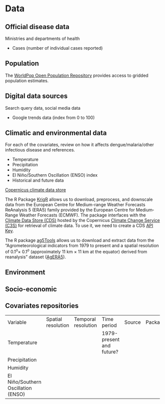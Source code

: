 # Data

## Official disease data

Ministries and departments of health

-   Cases (number of individual cases reported)

## Population

The [WorldPop Open Population Repository](https://wopr.worldpop.org/) provides access to gridded population estimates.

## Digital data sources

Search query data, social media data

-   Google trends data (index from 0 to 100)

## Climatic and environmental data

For each of the covariates, review on how it affects dengue/malaria/other infectious disease and references.

-   Temperature
-   Precipitation
-   Humidity
-   El Niño/Southern Oscillation (ENSO) index
-   Historical and future data

[Copernicus climate data store](https://cds.climate.copernicus.eu/)

The R Package [KrigR](https://github.com/ErikKusch/KrigR) allows us to download, preprocess, and downscale data from the European Centre for Medium-range Weather Forecasts ReAnalysis 5 (ERA5) family provided by the European Centre for Medium‐Range Weather Forecasts (ECMWF). The package interfaces with the [Climate Data Store (CDS)](https://cds.climate.copernicus.eu/#!/home) hosted by the Copernicus [Climate Change Service (C3S)](https://cds.climate.copernicus.eu/about-c3s) for retrieval of climate data. To use it, we need to create a CDS [API Key](https://cds.climate.copernicus.eu/api-how-to).

The R package [ag5Tools](https://agrdatasci.github.io/ag5Tools/) allows us to download and extract data from the "Agrometeorological indicators from 1979 to present and a spatial resolution of 0.1$^o \times$ 0.1$^o$ (approximately 11 km $\times$ 11 km at the equator) derived from reanalysis" dataset ([AgERA5](https://cds.climate.copernicus.eu/cdsapp#!/dataset/10.24381/cds.6c68c9bb?tab=overview)).


## Environment

## Socio-economic

## Covariates repositories

|          |                    |                     |        |         |        |
|----------|--------------------|---------------------|--------|--------|---------|
| Variable | Spatial resolution | Temporal resolution | Time period | Source | Package |
|Temperature | | | 1979-present and future?| | |
|Precipitation | | | | | |
|Humidity | | | | | |
|El Niño/Southern Oscillation (ENSO) | | | | | |
